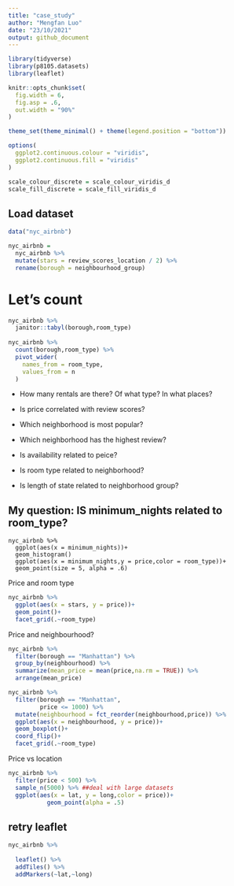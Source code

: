 ```yaml
---
title: "case_study"
author: "Mengfan Luo"
date: "23/10/2021"
output: github_document
---
```


```r
library(tidyverse)
library(p8105.datasets)
library(leaflet)

knitr::opts_chunk$set(
  fig.width = 6,
  fig.asp = .6,
  out.width = "90%"
)

theme_set(theme_minimal() + theme(legend.position = "bottom"))

options(
  ggplot2.continuous.colour = "viridis",
  ggplot2.continuous.fill = "viridis"
)

scale_colour_discrete = scale_colour_viridis_d
scale_fill_discrete = scale_fill_viridis_d
```


## Load dataset

```r
data("nyc_airbnb")
```







```r
nyc_airbnb = 
  nyc_airbnb %>% 
  mutate(stars = review_scores_location / 2) %>% 
  rename(borough = neighbourhood_group)
```

# Let's count

```r
nyc_airbnb %>% 
  janitor::tabyl(borough,room_type)
  
nyc_airbnb %>% 
  count(borough,room_type) %>% 
  pivot_wider(
    names_from = room_type,
    values_from = n
  )
```



* How many rentals are there? Of what type? In what places?

* Is price correlated with review scores?

* Which neighborhood is most popular?

* Which neighborhood has the highest review?

* Is availability related to peice?

* Is room type related to neighborhood?

* Is length of state related to neighborhood group?



## My question: IS minimum_nights related to room_type?


```
nyc_airbnb %>% 
  ggplot(aes(x = minimum_nights))+
  geom_histogram()
  ggplot(aes(x = minimum_nights,y = price,color = room_type))+
  geom_point(size = 5, alpha = .6)
```

Price and room type


```r
nyc_airbnb %>% 
  ggplot(aes(x = stars, y = price))+
  geom_point()+
  facet_grid(.~room_type)
```

Price and neighbourhood?

```r
nyc_airbnb %>% 
  filter(borough == "Manhattan") %>% 
  group_by(neighbourhood) %>% 
  summarize(mean_price = mean(price,na.rm = TRUE)) %>% 
  arrange(mean_price)

nyc_airbnb %>% 
  filter(borough == "Manhattan",
         price <= 1000) %>% 
  mutate(neighbourhood = fct_reorder(neighbourhood,price)) %>% 
  ggplot(aes(x = neighbourhood, y = price))+
  geom_boxplot()+
  coord_flip()+
  facet_grid(.~room_type)

```

Price vs location

```r
nyc_airbnb %>% 
  filter(price < 500) %>% 
  sample_n(5000) %>% ##deal with large datasets
  ggplot(aes(x = lat, y = long,color = price))+
           geom_point(alpha = .5)
```


## retry leaflet

```r
nyc_airbnb %>% 
  
  leaflet() %>% 
  addTiles() %>% 
  addMarkers(~lat,~long)



```




















